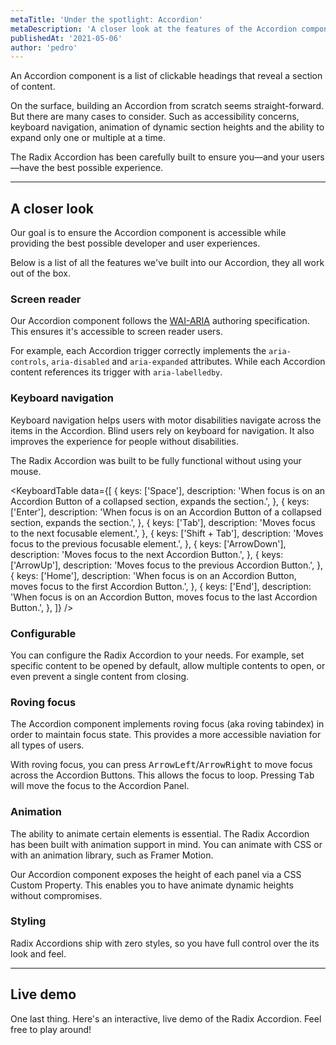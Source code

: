 ```yaml
---
metaTitle: 'Under the spotlight: Accordion'
metaDescription: 'A closer look at the features of the Accordion component.'
publishedAt: '2021-05-06'
author: 'pedro'
---
```


An Accordion component is a list of clickable headings that reveal a section of content.

On the surface, building an Accordion from scratch seems straight-forward. But there are many cases to consider. Such as accessibility concerns, keyboard navigation, animation of dynamic section heights and the ability to expand only one or multiple at a time.

The Radix Accordion has been carefully built to ensure you—and your users—have the best possible experience.

---

## A closer look

Our goal is to ensure the Accordion component is accessible while providing the best possible developer and user experiences.

Below is a list of all the features we've built into our Accordion, they all work out of the box.

### Screen reader

Our Accordion component follows the [WAI-ARIA](https://www.w3.org/WAI/ARIA/apg/patterns/accordion) authoring specification. This ensures it's accessible to screen reader users.

For example, each Accordion trigger correctly implements the `aria-controls`, `aria-disabled` and `aria-expanded` attributes. While each Accordion content references its trigger with `aria-labelledby`.

<VideoPlaceholder />

### Keyboard navigation

Keyboard navigation helps users with motor disabilities navigate across the items in the Accordion. Blind users rely on keyboard for navigation. It also improves the experience for people without disabilities.

The Radix Accordion was built to be fully functional without using your mouse.

<KeyboardTable
  data={[
    {
      keys: ['Space'],
      description:
        'When focus is on an Accordion Button of a collapsed section, expands the section.',
    },
    {
      keys: ['Enter'],
      description:
        'When focus is on an Accordion Button of a collapsed section, expands the section.',
    },
    {
      keys: ['Tab'],
      description: 'Moves focus to the next focusable element.',
    },
    {
      keys: ['Shift + Tab'],
      description: 'Moves focus to the previous focusable element.',
    },
    {
      keys: ['ArrowDown'],
      description: 'Moves focus to the next Accordion Button.',
    },
    {
      keys: ['ArrowUp'],
      description: 'Moves focus to the previous Accordion Button.',
    },
    {
      keys: ['Home'],
      description:
        'When focus is on an Accordion Button, moves focus to the first Accordion Button.',
    },
    {
      keys: ['End'],
      description:
        'When focus is on an Accordion Button, moves focus to the last Accordion Button.',
    },
  ]}
/>

<VideoPlaceholder />

### Configurable

You can configure the Radix Accordion to your needs. For example, set specific content to be opened by default, allow multiple contents to open, or even prevent a single content from closing.

<VideoPlaceholder />

### Roving focus

The Accordion component implements roving focus (aka roving tabindex) in order to maintain focus state. This provides a more accessible naviation for all types of users.

With roving focus, you can press <Kbd>ArrowLeft</Kbd>/<Kbd>ArrowRight</Kbd> to move focus across the Accordion Buttons. This allows the focus to loop. Pressing <Kbd>Tab</Kbd> will move the focus to the Accordion Panel.

<VideoPlaceholder />

### Animation

The ability to animate certain elements is essential. The Radix Accordion has been built with animation support in mind. You can animate with CSS or with an animation library, such as Framer Motion.

Our Accordion component exposes the height of each panel via a CSS Custom Property. This enables you to have animate dynamic heights without compromises.

<VideoPlaceholder />

### Styling

Radix Accordions ship with zero styles, so you have full control over the its look and feel.

---

## Live demo

One last thing. Here's an interactive, live demo of the Radix Accordion. Feel free to play around!

<AccordionDemo />
